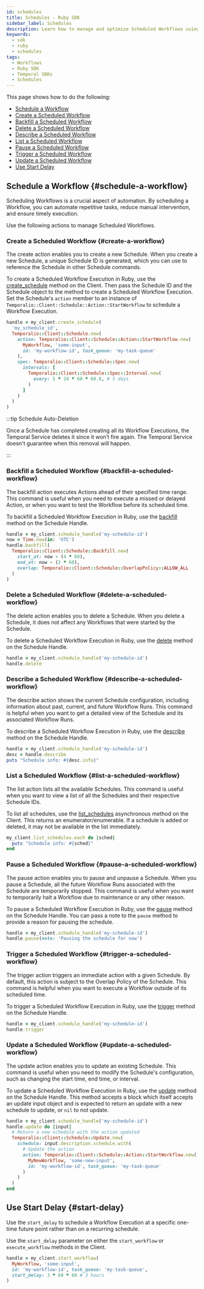 ```yaml
---
id: schedules
title: Schedules - Ruby SDK
sidebar_label: Schedules
description: Learn how to manage and optimize Scheduled Workflows using the Temporal Ruby SDK; Schedule, Create, Backfill, Update, Delete, Describe, List, Pause, Trigger, and more.
keywords:
  - sdk
  - ruby
  - schedules
tags:
  - Workflows
  - Ruby SDK
  - Temporal SDKs
  - Schedules
---
```


This page shows how to do the following:

- [Schedule a Workflow](#schedule-a-workflow)
- [Create a Scheduled Workflow](#create-a-workflow)
- [Backfill a Scheduled Workflow](#backfill-a-scheduled-workflow)
- [Delete a Scheduled Workflow](#delete-a-scheduled-workflow)
- [Describe a Scheduled Workflow](#describe-a-scheduled-workflow)
- [List a Scheduled Workflow](#list-a-scheduled-workflow)
- [Pause a Scheduled Workflow](#pause-a-scheduled-workflow)
- [Trigger a Scheduled Workflow](#trigger-a-scheduled-workflow)
- [Update a Scheduled Workflow](#update-a-scheduled-workflow)
- [Use Start Delay](#start-delay)

## Schedule a Workflow {#schedule-a-workflow}

Scheduling Workflows is a crucial aspect of automation.
By scheduling a Workflow, you can automate repetitive tasks, reduce manual intervention, and ensure timely execution.

Use the following actions to manage Scheduled Workflows.

### Create a Scheduled Workflow {#create-a-workflow}

The create action enables you to create a new Schedule. When you create a new Schedule, a unique Schedule ID is generated, which you can use to reference the Schedule in other Schedule commands.

To create a Scheduled Workflow Execution in Ruby, use the [create_schedule](https://ruby.temporal.io/Temporalio/Client.html#create_schedule-instance_method)
method on the Client.
Then pass the Schedule ID and the Schedule object to the method to create a Scheduled Workflow Execution.
Set the Schedule's `action` member to an instance of `Temporalio::Client::Schedule::Action::StartWorkflow` to schedule a Workflow Execution.

```ruby
handle = my_client.create_schedule(
  'my_schedule_id',
  Temporalio::Client::Schedule.new(
    action: Temporalio::Client::Schedule::Action::StartWorkflow.new(
      MyWorkflow, 'some-input',
      id: 'my-workflow-id', task_queue: 'my-task-queue'
    ),
    spec: Temporalio::Client::Schedule::Spec.new(
      intervals: [
        Temporalio::Client::Schedule::Spec::Interval.new(
          every: 5 * 24 * 60 * 60.0, # 5 days
        )
      ]
    )
  )
)
```

:::tip Schedule Auto-Deletion

Once a Schedule has completed creating all its Workflow Executions, the Temporal Service deletes it since it won’t fire again.
The Temporal Service doesn't guarantee when this removal will happen.

:::

### Backfill a Scheduled Workflow {#backfill-a-scheduled-workflow}

The backfill action executes Actions ahead of their specified time range. This command is useful when you need to execute a missed or delayed Action, or when you want to test the Workflow before its scheduled time.

To backfill a Scheduled Workflow Execution in Ruby, use the [backfill](https://ruby.temporal.io/Temporalio/Client/ScheduleHandle.html#backfill-instance_method)
method on the Schedule Handle.

```ruby
handle = my_client.schedule_handle('my-schedule-id')
now = Time.now(in: 'UTC')
handle.backfill(
  Temporalio::Client::Schedule::Backfill.new(
    start_at: now - (4 * 60),
    end_at: now - (2 * 60),
    overlap: Temporalio::Client::Schedule::OverlapPolicy::ALLOW_ALL
  )
)
```

### Delete a Scheduled Workflow {#delete-a-scheduled-workflow}

The delete action enables you to delete a Schedule. When you delete a Schedule, it does not affect any Workflows that were started by the Schedule.

To delete a Scheduled Workflow Execution in Ruby, use the [delete](https://ruby.temporal.io/Temporalio/Client/ScheduleHandle.html#delete-instance_method) method on the Schedule Handle.

```ruby
handle = my_client.schedule_handle('my-schedule-id')
handle.delete
```

### Describe a Scheduled Workflow {#describe-a-scheduled-workflow}

The describe action shows the current Schedule configuration, including information about past, current, and future Workflow Runs. This command is helpful when you want to get a detailed view of the Schedule and its associated Workflow Runs.

To describe a Scheduled Workflow Execution in Ruby, use the [describe](https://ruby.temporal.io/Temporalio/Client/ScheduleHandle.html#describe-instance_method) method on the Schedule Handle.

```ruby
handle = my_client.schedule_handle('my-schedule-id')
desc = handle.describe
puts "Schedule info: #{desc.info}"
```

### List a Scheduled Workflow {#list-a-scheduled-workflow}

The list action lists all the available Schedules. This command is useful when you want to view a list of all the Schedules and their respective Schedule IDs.

To list all schedules, use the [list_schedules](https://ruby.temporal.io/Temporalio/Client.html#list_schedules-instance_method) asynchronous method on the Client.
This returns an enumerator/enumerable.
If a schedule is added or deleted, it may not be available in the list immediately.

```ruby
my_client.list_schedules.each do |sched|
  puts "Schedule info: #{sched}"
end
```

### Pause a Scheduled Workflow {#pause-a-scheduled-workflow}

The pause action enables you to pause and unpause a Schedule. When you pause a Schedule, all the future Workflow Runs associated with the Schedule are temporarily stopped. This command is useful when you want to temporarily halt a Workflow due to maintenance or any other reason.

To pause a Scheduled Workflow Execution in Ruby, use the [pause](https://ruby.temporal.io/Temporalio/Client/ScheduleHandle.html#pause-instance_method) method on the Schedule Handle.
You can pass a note to the `pause` method to provide a reason for pausing the schedule.

```ruby
handle = my_client.schedule_handle('my-schedule-id')
handle.pause(note: 'Pausing the schedule for now')
```

### Trigger a Scheduled Workflow {#trigger-a-scheduled-workflow}

The trigger action triggers an immediate action with a given Schedule. By default, this action is subject to the Overlap Policy of the Schedule. This command is helpful when you want to execute a Workflow outside of its scheduled time.

To trigger a Scheduled Workflow Execution in Ruby, use the [trigger](https://ruby.temporal.io/Temporalio/Client/ScheduleHandle.html#trigger-instance_method) method on the Schedule Handle.

```ruby
handle = my_client.schedule_handle('my-schedule-id')
handle.trigger
```

### Update a Scheduled Workflow {#update-a-scheduled-workflow}

The update action enables you to update an existing Schedule. This command is useful when you need to modify the Schedule's configuration, such as changing the start time, end time, or interval.

To update a Scheduled Workflow Execution in Ruby, use the [update](https://ruby.temporal.io/Temporalio/Client/ScheduleHandle.html#update-instance_method) method on the Schedule Handle.
This method accepts a block which itself accepts an update input object and is expected to return an update with a new
schedule to update, or `nil` to not update.

```ruby
handle = my_client.schedule_handle('my-schedule-id')
handle.update do |input|
  # Return a new schedule with the action updated
  Temporalio::Client::Schedule::Update.new(
    schedule: input.description.schedule.with(
      # Update the action
      action: Temporalio::Client::Schedule::Action::StartWorkflow.new(
        MyNewWorkflow, 'some-new-input',
        id: 'my-workflow-id', task_queue: 'my-task-queue'
      )
    )
  )
end
```

## Use Start Delay {#start-delay}

Use the `start_delay` to schedule a Workflow Execution at a specific one-time future point rather than on a recurring schedule.

Use the `start_delay` parameter on either the `start_workflow` or `execute_workflow` methods in the Client.

```ruby
handle = my_client.start_workflow(
  MyWorkflow, 'some-input',
  id: 'my-workflow-id', task_queue: 'my-task-queue',
  start_delay: 3 * 60 * 60 # 3 hours
)
```
